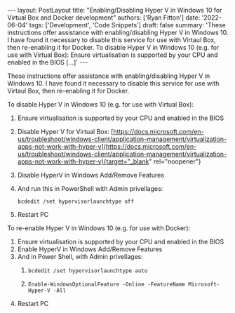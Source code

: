 \-\-- layout: PostLayout title: \"Enabling/Disabling Hyper V in Windows 10 for Virtual Box and Docker development\" authors: \[\'Ryan Fitton\'\] date: \'2022-06-04\' tags: \[\'Development\', \'Code Snippets\'\] draft: false summary: \'These instructions offer assistance with enabling/disabling Hyper V in Windows 10. I have found it necessary to disable this service for use with Virtaul Box, then re-enabling it for Docker. To disable Hyper V in Windows 10 (e.g. for use with Virtual Box): Ensure virtualisation is supported by your CPU and enabled in the BIOS \[&hellip;\]\' \-\--

These instructions offer assistance with enabling/disabling Hyper V in Windows 10. I have found it necessary to disable this service for use with Virtaul Box, then re-enabling it for Docker.

To disable Hyper V in Windows 10 (e.g. for use with Virtual Box):

1.  Ensure virtualisation is supported by your CPU and enabled in the BIOS

2.  Disable Hyper V for Virtual Box: [https://docs.microsoft.com/en-us/troubleshoot/windows-client/application-management/virtualization-apps-not-work-with-hyper-v](https://docs.microsoft.com/en-us/troubleshoot/windows-client/application-management/virtualization-apps-not-work-with-hyper-v){target="_blank" rel="noopener"}

3.  Disable HyperV in Windows Add/Remove Features

4.  And run this in PowerShell with Admin privellages:

    ``` language-markup
    bcdedit /set hypervisorlaunchtype off
    ```

5.  Restart PC

To re-enable Hyper V in Windows 10 (e.g. for use with Docker):

1.  Ensure virtualisation is supported by your CPU and enabled in the BIOS
2.  Enable HyperV in Windows Add/Remove Features
3.  And in Power Shell, with Admin privellages:
    1.  ``` language-markup
        bcdedit /set hypervisorlaunchtype auto
        ```

    2.  ``` language-markup
        Enable-WindowsOptionalFeature -Online -FeatureName Microsoft-Hyper-V -All
        ```
4.  Restart PC
